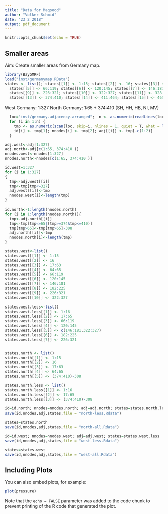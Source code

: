 ```yaml
---
title: "Data for Maqsood"
author: "Volker Schmid"
date: "23 2 2018"
output: pdf_document
---
```


```r
knitr::opts_chunk$set(echo = TRUE)
```

## Smaller areas

Aim: Create smaller areas from Germany map.

```r
library(BayGMRF)
load("inst/germanymap.RData")
states <- list(); states[[1]] <- 1:15; states[[2]] <- 16; states[[3]] <- 17:63; states[[4]] <- 64:65;
  states[[5]] <- 66:119; states[[6]] <- 120:145; states[[7]] <- 146:181; states[[8]] <- 182:225;
  states[[9]] <- 226:321; states[[10]] <- 322:327; states[[11]] <- 328:329; states[[12]] <- 330:373;
  states[[13]] <- 374:410; states[[14]] <- 411:464; states[[15]] <- 465:504; states[[16]] <- 505:544;
```

West Germany: 1:327
North Germany: 1:65 + 374:410 (SH, HH, HB, NI, MV)

```r
  loc="inst/germany.adjacency.arranged";  n <- as.numeric(readLines(loc, n = 1)); nnodes <- id <- numeric(n); adj <- list();
  for (i in 1:n) {
    tmp <- as.numeric(scan(loc, skip=i, nlines = 1, quiet = T, what = list(rep("", 13)))[[1]])
    id[i] <- tmp[1]; nnodes[i] <- tmp[2]; adj[[i]] <- tmp[-c(1:2)]
  }

adj.west<-adj[1:327]
adj.north<-adj[c(1:65, 374:410 )]
nnodes.west<-nnodes[1:327]
nnodes.north<-nnodes[c(1:65, 374:410 )]

id.west=1:327
for (i in 1:327)
{
  tmp<-adj.west[[i]]
  tmp<-tmp[tmp<=327]
  adj.west[[i]]<-tmp
  nnodes.west[i]<-length(tmp)
}

id.north<-1:length(nnodes.north)
for (i in 1:length(nnodes.north)){
  tmp<-adj.north[[i]]
  tmp<-tmp[tmp<=65|(tmp>=374&tmp<=410)]
  tmp[tmp>65]<-tmp[tmp>65]-308
  adj.north[[i]]<-tmp
  nnodes.north[i]<-length(tmp)
}

states.west<-list()
states.west[[1]] <- 1:15
states.west[[2]] <- 16
states.west[[3]] <- 17:63
states.west[[4]] <- 64:65
states.west[[5]] <- 66:119
states.west[[6]] <- 120:145
states.west[[7]] <- 146:181
states.west[[8]] <- 182:225
states.west[[9]] <- 226:321
states.west[[10]] <- 322:327

states.west.less<-list()
states.west.less[[1]] <- 1:16
states.west.less[[2]] <- 17:65
states.west.less[[3]] <- 66:119
states.west.less[[4]] <- 120:145
states.west.less[[5]] <- c(146:181,322:327)
states.west.less[[6]] <- 182:225
states.west.less[[7]] <- 226:321


states.north <- list()
states.north[[1]] <- 1:15
states.north[[2]] <- 16
states.north[[3]] <- 17:63
states.north[[4]] <- 64:65
states.north[[5]] <- (374:410)-308

states.north.less <- list()
states.north.less[[1]] <- 1:16
states.north.less[[2]] <- 17:65
states.north.less[[3]] <- (374:410)-308

id=id.north; nnodes=nnodes.north; adj=adj.north; states=states.north.less
save(id,nnodes,adj,states,file = "north-less.Rdata")

states=states.north
save(id,nnodes,adj,states,file = "north-all.Rdata")

id=id.west; nnodes=nnodes.west; adj=adj.west; states=states.west.less
save(id,nnodes,adj,states,file = "west-less.Rdata")

states=states.west
save(id,nnodes,adj,states,file = "west-all.Rdata")

```


## Including Plots

You can also embed plots, for example:

```r
plot(pressure)
```

Note that the `echo = FALSE` parameter was added to the code chunk to prevent printing of the R code that generated the plot.
